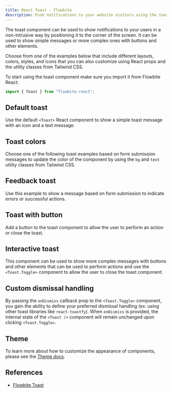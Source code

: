```yaml
---
title: React Toast - Flowbite
description: Push notifications to your website visitors using the toast component and choose from multiple sizes, colors, styles, position and icons based on React and Tailwind CSS
---
```


The toast component can be used to show notifications to your users in a non-intrusive way by positioning it to the corner of the screen. It can be used to show simple messages or more complex ones with buttons and other elements.

Choose from one of the examples below that include different layouts, colors, styles, and icons that you can also customize using React props and the utility classes from Tailwind CSS.

To start using the toast component make sure you import it from Flowbite React:

```jsx
import { Toast } from "flowbite-react";
```

## Default toast

Use the default `<Toast>` React component to show a simple toast message with an icon and a text message.

<Example name="toast.root" />

## Toast colors

Choose one of the following toast examples based on form submission messages to update the color of the component by using the `bg` and `text` utility classes from Tailwind CSS.

<Example name="toast.colors" />

## Feedback toast

Use this example to show a message based on form submission to indicate errors or successful actions.

<Example name="toast.feedback" />

## Toast with button

Add a button to the toast component to allow the user to perform an action or close the toast.

<Example name="toast.withButton" />

## Interactive toast

This component can be used to show more complex messages with buttons and other elements that can be used to perform actions and use the `<Toast.Toggle>` component to allow the user to close the toast component.

<Example name="toast.interactive" />

## Custom dismissal handling

By passing the `onDismiss` callback prop to the `<Toast.Toggle>` component, you gain the ability to define your preferred dismissal handling (ex: using other toast libraries like `react-toastfy`). When `onDismiss` is provided, the internal state of the `<Toast />` component will remain unchanged upon clicking `<Toast.Toggle>`.

<Example name="toast.customDismissal" />

## Theme

To learn more about how to customize the appearance of components, please see the [Theme docs](/docs/customize/theme).

<Theme name="toast" />

## References

- [Flowbite Toast](https://flowbite.com/docs/components/toast/)
